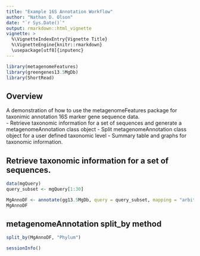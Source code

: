```yaml
---
title: "Example 16S Annotation Workflow"
author: "Nathan D. Olson"
date: "`r Sys.Date()`"
output: rmarkdown::html_vignette
vignette: >
  %\VignetteIndexEntry{Vignette Title}
  %\VignetteEngine{knitr::rmarkdown}
  \usepackage[utf8]{inputenc}
---
```


```r
library(metagenomeFeatures)
library(greengenes13.5MgDb)
library(ShortRead)
```

## Overview
A demonstration of how to use the metagenomeFeatures package for taxonimic annotation 16S marker gene sequence data.  
- Retrieve taxonomic information for a set of sequences and generate a metagenomeAnnotation class object
- Split metagenomeAnnotation class object for a user defined taxonomic level
- Summary table and graphs for taxonomic information.


## Retrieve taxonomic information for a set of sequences.
```r
data(mgQuery)
query_subset <- mgQuery[1:30]

MgAnnoDF <- annotate(gg13.5MgDb, query = query_subset, mapping = "arbitrary")
MgAnnoDF
```

## metagenomeAnnotation split_by method
```r
split_by(MgAnnoDF, "Phylum")
```

```r
sessionInfo()
```
